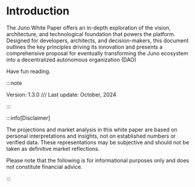 # Introduction

The Juno White Paper offers an in-depth exploration of the vision, architecture, and technological foundation that powers the platform. Designed for developers, architects, and decision-makers, this document outlines the key principles driving its innovation and presents a comprehensive proposal for eventually transforming the Juno ecosystem into a decentralized autonomous organization (DAO)

Have fun reading.

:::note

Version: 1.3.0 /// Last update: October, 2024

:::

:::info[Disclaimer]

The projections and market analysis in this white paper are based on personal interpretations and insights, not on established numbers or verified data. These representations may be subjective and should not be taken as definitive market reflections.

Please note that the following is for informational purposes only and does not constitute financial advice.

:::
